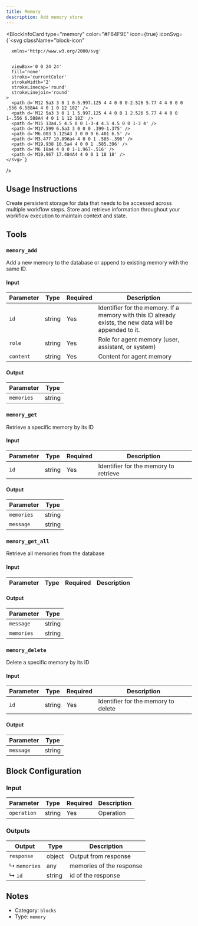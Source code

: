 ```yaml
---
title: Memory
description: Add memory store
---
```



<BlockInfoCard 
  type="memory"
  color="#F64F9E"
  icon={true}
  iconSvg={`<svg className="block-icon"
      
      xmlns='http://www.w3.org/2000/svg'
      
      
      viewBox='0 0 24 24'
      fill='none'
      stroke='currentColor'
      strokeWidth='2'
      strokeLinecap='round'
      strokeLinejoin='round'
    >
      <path d='M12 5a3 3 0 1 0-5.997.125 4 4 0 0 0-2.526 5.77 4 4 0 0 0 .556 6.588A4 4 0 1 0 12 18Z' />
      <path d='M12 5a3 3 0 1 1 5.997.125 4 4 0 0 1 2.526 5.77 4 4 0 0 1-.556 6.588A4 4 0 1 1 12 18Z' />
      <path d='M15 13a4.5 4.5 0 0 1-3-4 4.5 4.5 0 0 1-3 4' />
      <path d='M17.599 6.5a3 3 0 0 0 .399-1.375' />
      <path d='M6.003 5.125A3 3 0 0 0 6.401 6.5' />
      <path d='M3.477 10.896a4 4 0 0 1 .585-.396' />
      <path d='M19.938 10.5a4 4 0 0 1 .585.396' />
      <path d='M6 18a4 4 0 0 1-1.967-.516' />
      <path d='M19.967 17.484A4 4 0 0 1 18 18' />
    </svg>`}
/>

## Usage Instructions

Create persistent storage for data that needs to be accessed across multiple workflow steps. Store and retrieve information throughout your workflow execution to maintain context and state.



## Tools

### `memory_add`

Add a new memory to the database or append to existing memory with the same ID.

#### Input

| Parameter | Type | Required | Description |
| --------- | ---- | -------- | ----------- |
| `id` | string | Yes | Identifier for the memory. If a memory with this ID already exists, the new data will be appended to it. |
| `role` | string | Yes | Role for agent memory \(user, assistant, or system\) |
| `content` | string | Yes | Content for agent memory |

#### Output

| Parameter | Type |
| --------- | ---- |
| `memories` | string |

### `memory_get`

Retrieve a specific memory by its ID

#### Input

| Parameter | Type | Required | Description |
| --------- | ---- | -------- | ----------- |
| `id` | string | Yes | Identifier for the memory to retrieve |

#### Output

| Parameter | Type |
| --------- | ---- |
| `memories` | string |
| `message` | string |

### `memory_get_all`

Retrieve all memories from the database

#### Input

| Parameter | Type | Required | Description |
| --------- | ---- | -------- | ----------- |

#### Output

| Parameter | Type |
| --------- | ---- |
| `message` | string |
| `memories` | string |

### `memory_delete`

Delete a specific memory by its ID

#### Input

| Parameter | Type | Required | Description |
| --------- | ---- | -------- | ----------- |
| `id` | string | Yes | Identifier for the memory to delete |

#### Output

| Parameter | Type |
| --------- | ---- |
| `message` | string |



## Block Configuration

### Input

| Parameter | Type | Required | Description | 
| --------- | ---- | -------- | ----------- | 
| `operation` | string | Yes | Operation |



### Outputs

| Output | Type | Description |
| ------ | ---- | ----------- |
| `response` | object | Output from response |
| ↳ `memories` | any | memories of the response |
| ↳ `id` | string | id of the response |


## Notes

- Category: `blocks`
- Type: `memory`
